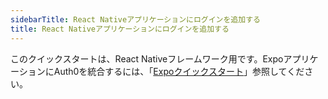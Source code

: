 ```yaml
---
sidebarTitle: React Nativeアプリケーションにログインを追加する
title: React Nativeアプリケーションにログインを追加する
---
```


このクイックスタートは、React Nativeフレームワーク用です。ExpoアプリケーションにAuth0を統合するには、「[Expoクイックスタート](https://auth0.com/docs/quickstart/native/react-native-expo/interactive)」参照してください。